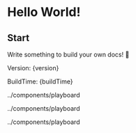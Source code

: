 # Hello World!

## Start



Write something to build your own docs! 🎁

<div>
    <p>Version: {version}</p>
    <p>BuildTime: {buildTime}</p>
</div>


<EditableDiv 
  initialContent="在这里开始编辑..." 
/>../components/playboard


<EditablePlay 
initialContent="在 这里 开始 编辑..." 
stride="char"
/>../components/playboard

<EditablePlay 
initialContent="在 这里 开始 编辑..." 
stride="word"
/>../components/playboard
